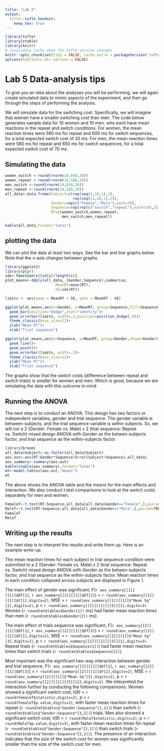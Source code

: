 ```yaml
---
title: "Lab 5"
output:
  tufte::tufte_handout:
    keep_tex: true
---
```



```r
library(tufte)
library(xtable)
library(knitr)
# invalidate cache when the tufte version changes
knitr::opts_chunk$set(tidy = FALSE, cache.extra = packageVersion('tufte'))
options(htmltools.dir.version = FALSE)
```

# Lab 5 Data-analysis tips

To give you an idea about the analyses you will be performing, we will again create simulated data to mimic aspects of the experiment, and then go through the steps of performing the analysis. 

We will simulate data for the switching cost. Specifically, we will imagine that women have a smaller switching cost than men. The code below generates sample data for 10 women and 10 men, who each have mean reactions in the repeat and switch conditions. For women, the mean reaction times were 580 ms for repeat and 600 ms for switch sequences, for a total expected switch cost of 20 ms. For men, the mean reaction times were 580 ms for repeat and 650 ms for switch sequences, for a total expected switch cost of 70 ms. 

## Simulating the data

```r
women_switch <-round(rnorm(10,600,20))
women_repeat <-round(rnorm(10,580,20))
men_switch <-round(rnorm(10,650,20))
men_repeat <-round(rnorm(10,580,20))
all_data<-data.frame(Subject=c(rep(seq(1,10,1),2),
                               rep(seq(11,20,1),2)),
                     Gender=rep(c("Female","Male"),each=20),
                     Sequence=rep(rep(c("switch","repeat"),each=10),2),
                     RT=c(women_switch,women_repeat,
                          men_switch,men_repeat))

kable(all_data,format="latex")
```

## plotting the data

We can plot the data at least two ways. See the bar and line graphs below. Note that the x-axis changes between graphs.

```r
library(ggplot2)
library(plyr)
sde<-function(x){sd(x)/length(x)}
plot_means<-ddply(all_data,.(Gender,Sequence),summarise,
                       MeanRT=mean(RT),
                       SE=sde(RT))

limits <- aes(ymax = MeanRT + SE, ymin = MeanRT - SE)

ggplot(plot_means,aes(x=Gender, y=MeanRT, group=Sequence,fill=Sequence))+
  geom_bar(position="dodge",stat="identity")+
  geom_errorbar(limits, width=.3,position=position_dodge(.9))+
  theme_classic(base_size=12)+
  ylab("Mean RT")+
  xlab("Trial sequence")

```


```r
ggplot(plot_means,aes(x=Sequence, y=MeanRT, group=Gender,shape=Gender))+
  geom_line()+
  geom_point()+
  geom_errorbar(limits, width=.3)+
  theme_classic(base_size=12)+
  ylab("Mean RT")+
  xlab("Trial sequence")
```

The graphs show that the switch costs (difference between repeat and switch trials) is smaller for women and men. Which is good, because we are simulating the data with this outcome in mind.

## Running the ANOVA

The next step is to conduct an ANOVA. This design has two factors or independent variables, gender and trial sequence. The gender variable is between-subjects, and the trial sequence variable is within subjects. So, we will run a 2 (Gender: Female vs. Male) x 2 (trial sequence: Repeat vs. Switch) mixed design ANOVA with Gender as the betwen-subjects factor, and trial sequence as the within-subjects factor.


```r
library(broom)
all_data$Subject<-as.factor(all_data$Subject)
aov.out<-aov(RT~Gender*Sequence+Error(Subject/Sequence),all_data)
aov_summary<-summary(aov.out)
kable(xtable(aov_summary),format="latex")
mt<-model.tables(aov.out,"means")
mt
```

The above shows the ANOVA table and the means for the main effects and interaction. We also conduct t.test comparisons to look at the switch costs separately for men and women.

```r
FemaleT<-t.test(RT~Sequence,all_data[all_data$Gender=="Female",],paired=TRUE,var.equal=TRUE)
MaleT<-t.test(RT~Sequence,all_data[all_data$Gender=="Male",],paired=TRUE,var.equal=TRUE)
FemaleT
MaleT
```


## Writing up the results

 The next step is to interpret the results and write them up. Here is an example write-up.


The mean reaction times for each subject in trial sequence condition were submitted to a 2 (Gender: Female vs. Male) x 2 (trial sequence: Repeat vs. Switch) mixed design ANOVA with Gender as the betwen-subjects factor, and trial sequence as the within-subjects factor. Mean reaction times in each condition collapsed across subjects are displayed in Figure 1.

The main effect of gender was significant, F(`r aov_summary[[1]][[1]]$Df[1]`, `r aov_summary[[1]][[1]]$Df[2]`) = `r round(aov_summary[[1]][[1]]$F[1],digits=2)`, MSE = `r round(aov_summary[[1]][[1]]$"Mean Sq"[2],digits=2)`, p < `r round(aov_summary[[1]][[1]][[5]][1],digits=3)`. Women (`r round(mt$tables$Gender[1])` ms) had faster mean reaction times than men (`r round(mt$tables$Gender[2])` ms). 

The main effect of trials sequence was significant, F(`r aov_summary[[2]][[1]]$Df[1]`, `r aov_summary[[2]][[1]]$Df[3]`) = `r round(aov_summary[[2]][[1]]$F[1],digits=2)`, MSE = `r round(aov_summary[[2]][[1]]$"Mean Sq"[3],digits=2)`, p < `r round(aov_summary[[2]][[1]][[5]][1],digits=3)`. Repeat trials (`r round(mt$tables$Sequence[1])`) had faster mean reaction times than switch trials (`r round(mt$tables$Sequence[2])`).

Most important was the significant two-way interaction between gender and trial sequence, F(`r aov_summary[[2]][[1]]$Df[2]`, `r aov_summary[[2]][[1]]$Df[3]`) = `r round(aov_summary[[2]][[1]]$F[2],digits=2)`, MSE = `r round(aov_summary[[2]][[1]]$"Mean Sq"[3],digits=2)`, p < `r round(aov_summary[[2]][[1]][[5]][2],digits=3)`. We interpreted the interaction further by conducting the following comparisons. Women showed a significant switch cost, t(9) = `r round(FemaleT$statistic,digits=2)`, p = `r round(FemaleT$p.value,digits=3)`, with faster mean reaction times for repeat (`r round(mt$tables$"Gender:Sequence"[1,1])`) than switch (`r round(mt$tables$"Gender:Sequence"[1,2])`) trials. Men also showed a significant switch cost, t(9) = `r round(MaleT$statistic,digits=2)`, p = `r round(MaleT$p.value,digits=3)`, with faster mean reaction times for repeat (`r round(mt$tables$"Gender:Sequence"[2,1])`) than switch trials (`r round(mt$tables$"Gender:Sequence"[2,2])`). The presence of an interaction indicates that the size of the switch cost for women was significantly smaller than the size of the switch cost for men.


